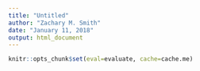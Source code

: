 ```yaml
---
title: "Untitled"
author: "Zachary M. Smith"
date: "January 11, 2018"
output: html_document
---
```


```r
knitr::opts_chunk$set(eval=evaluate, cache=cache.me)
```

```r

```
